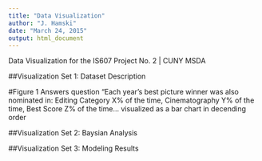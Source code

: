 ```yaml
---
title: "Data Visualization"
author: "J. Hamski"
date: "March 24, 2015"
output: html_document
---
```


Data Visualization for the IS607 Project No. 2 | CUNY MSDA 



##Visualization Set 1: Dataset Description

#Figure 1
Answers question "Each year's best picture winner was also nominated in: Editing Category X% of the time,
Cinematography Y% of the time, Best Score Z% of the time... visualized as a bar chart in decending order





##Visualization Set 2: Baysian Analysis 


##Visualization Set 3: Modeling Results